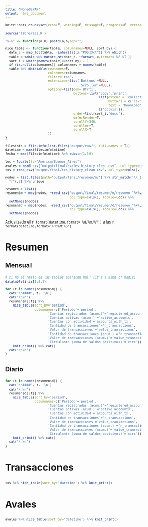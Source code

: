 ```yaml
---
title: "MonedaPAR"
output: html_document
---
```


```r
knitr::opts_chunk$set(echo=F, warning=F, message=F, progress=F, verbose=F)
```

```r
source('librerias.R')
```

```r
"%+%" <- function(a,b) paste(a,b,sep="")

nice_table <- function(table, columnames=NULL, sort_by) {
  date_c = map_lgl(table, ~inherits(.x,"POSIXct")) %>% which()
  table = table %>% mutate_at(date_c, ~format(.x,format='%F %T'))
  sort_i = which(names(table)==sort_by) - 1
  if (is.null(columnames)) columnames = names(table)
  table %>% datatable(rownames=F,
                      colnames=columnames,
                      filter='top',
                      extensions=list('Buttons'=NULL,
                                      'Scroller'=NULL),
                      options=list(dom='Bfrti',
                                   buttons=list('copy','print',
                                                list(extend = 'collection',
                                                     buttons = c('csv', 'excel', 'pdf'),
                                                     text = 'Download'),
                                                I('colvis')),
                                   order=list(sort_i,'desc'),
                                   deferRender=T,
                                   scrollY=340,
                                   scroller=T,
                                   scrollX=T
                      ))
}
```

```r
filesinfo = file.info(list.files("output/raw/", full.names = T))
datetime = max(filesinfo$mtime)
fecha = max(filesinfo$mtime) %>% substr(1,10)
```


```r
loc = locale(tz="America/Buenos_Aires")
avales = read_csv("output/final/avales_history_clean.csv", col_type=cols(), locale=loc)
txs = read_csv("output/final/txs_history_clean.csv", col_type=cols(), locale=loc)

nodos = list.files(path="output/final/resumen/m/") %>% str_match('\\_([:graph:]+)\\.csv') %>%
  "["(,2) %>% unique

resumen = list()
resumen$m = map(nodos, ~read_csv("output/final/resumen/m/resumen_"%+%.x%+%".csv",
                                 col_type=cols(), locale=loc)) %>%
  setNames(nodos)
resumen$d = map(nodos, ~read_csv("output/final/resumen/d/resumen_"%+%.x%+%".csv",
                                 col_type=cols(), locale=loc)) %>%
  setNames(nodos)
```

<style type="text/css">

body{ /* Normal  */
      font-size: 12px;
  }
td {  /* Table  */
  font-size: 11px;
}
h1.title {
  font-size: 40px;
}
h1 { /* Header 1 */
  font-size: 30px;
}
h2 { /* Header 2 */
    font-size: 30px;
}
h3 { /* Header 3 */
  font-size: 20px;
}
h4 { /* Header 4 */
  font-size: 14px;
}
.text_filter { /* Filter box */
  font-size: 11px;
}
</style>

Actualizado el `r format(datetime,format='%d/%m/%Y')` a las `r format(datetime,format='%H:%M:%S')`

# {.tabset .tabset-fade}

## Resumen {.tabset .tabset-pills}

### Mensual {.tabset }

```r
# si no el resto de las tablas aparacen mal! (it's a kind of magic)
datatable(iris[1:2,])
```

```r
for (t in names(resumen$m)) {
  cat('\n####', t, '\n')
  cat("\n\n")
  resumen$m[[t]] %>%
    nice_table(sort_by='period',
               columnames=c('Periodo'='period',
                      'Cuentas registradas (acum.)'='registered_accounts',
                      'Cuentas activas (acum.)'='active_accounts',
                      'Cuentas con actividad'='accounts_with_tx',
                      'Cantidad de transacciones'='n_transactions',
                      'Valor de transacciones'='value_transactions',
                      'Cantidad de transacciones (acum.)'='n_transactions_cum',
                      'Valor de transacciones (acum.)'='value_transactions_cum',
                      'Circulante (suma de saldos positivos)'='circ')) %>%
    knit_print() %>% cat()
  cat("\n\n")
}
```

### Diario {.tabset }

```r
for (t in names(resumen$d)) {
  cat('\n####', t, '\n')
  cat("\n\n")
  resumen$d[[t]] %>%
    nice_table(sort_by='period',
               columnames=c('Periodo'='period',
                      'Cuentas registradas (acum.)'='registered_accounts',
                      'Cuentas activas (acum.)'='active_accounts',
                      'Cuentas con actividad'='accounts_with_tx',
                      'Cantidad de transacciones'='n_transactions',
                      'Valor de transacciones'='value_transactions',
                      'Cantidad de transacciones (acum.)'='n_transactions_cum',
                      'Valor de transacciones (acum.)'='value_transactions_cum',
                      'Circulante (suma de saldos positivos)'='circ')) %>%
    knit_print() %>% cat()
  cat("\n\n")
}
```

## Transacciones

```r
txs %>% nice_table(sort_by='datetime') %>% knit_print()
```

## Avales

```r
avales %>% nice_table(sort_by='datetime') %>% knit_print()
```

<!-- para dropdown menu -->
<!-- ### Mensual {.tabset .tabset-dropdown} -->
